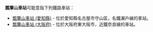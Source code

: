 {{NoteTA
|T=zh-hans:瓢箪山站;zh-hk:瓢簞山站;zh-tw:瓢簞山車站;
|1=zh-hans:瓢箪山站;zh-hk:瓢簞山站;zh-tw:瓢簞山車站;
}}
'''瓢簞山車站'''可能​​意指下列鐵路車站：
* [[瓢簞山車站_(愛知縣)|瓢簞山車站 (愛知縣)]] - 位於愛知縣名古屋市守山區，名鐵瀨戶線的車站。
* [[瓢簞山車站_(大阪府)|瓢簞山車站 (大阪府)]] - 位於大阪府東大阪市，近鐵奈良線的車站。

{{disambig|Cat=五字車站名消歧義}}